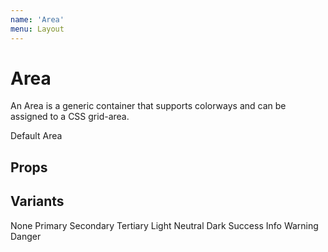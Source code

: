 ```yaml
---
name: 'Area'
menu: Layout
---
```




# Area

An Area is a generic container that supports colorways and can be assigned to a CSS grid-area.

<Playground>
  <Grid>
    <Area>
      Default Area
    </Area>
  </Grid>
</Playground>

## Props

<Props of={Area} />

## Variants

<Playground>
  <Area style={{ textAlign: 'center' }}>None</Area>
  <Area colorway="primary" style={{ textAlign: 'center' }}>Primary</Area>
  <Area colorway="secondary" style={{ textAlign: 'center' }}>Secondary</Area>
  <Area colorway="tertiary" style={{ textAlign: 'center' }}>Tertiary</Area>
  <Area colorway="light" style={{ textAlign: 'center' }}>Light</Area>
  <Area colorway="neutral" style={{ textAlign: 'center' }}>Neutral</Area>
  <Area colorway="dark" style={{ textAlign: 'center' }}>Dark</Area>
  <Area colorway="success" style={{ textAlign: 'center' }}>Success</Area>
  <Area colorway="info" style={{ textAlign: 'center' }}>Info</Area>
  <Area colorway="warning" style={{ textAlign: 'center' }}>Warning</Area>
  <Area colorway="danger" style={{ textAlign: 'center' }}>Danger</Area>
</Playground>
